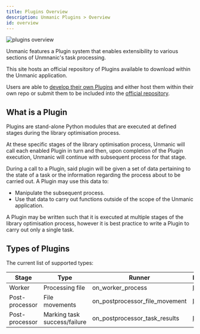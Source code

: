 ```yaml
---
title: Plugins Overview
description: Unmanic Plugins > Overview
id: overview
---
```


![plugins overview](/img/unmanic-plugins-overview.gif "plugins overview")


Unmanic features a Plugin system that enables extensibility to various sections of 
Unmnanic's task processing.

This site hosts an official repository of Plugins available to download within the 
Unmanic application.

Users are able to [develop their own Plugins](/docs/plugins/writing_plugins/introduction)
and either host them within their own repo or submit them to be included into the 
[official repository](https://github.com/Unmanic/unmanic-plugins/tree/official).


## What is a Plugin

Plugins are stand-alone Python modules that are executed at defined stages during
the library optimisation process.

At these specific stages of the library optimisation process, Unmanic will call
each enabled Plugin in turn and then, upon completion of the Plugin execution,
Unmanic will continue with subsequent process for that stage.

During a call to a Plugin, said plugin will be given a set of data pertaining to the state 
of a task or the information regarding the process about to be carried out. 
A Plugin may use this data to:

  - Manipulate the subsequent process.
  - Use that data to carry out functions outside of the scope of the Unmanic application.

A Plugin may be written such that it is executed at multiple stages of the library
optimisation process, however it is best practice to write a Plugin to carry out
only a single task.


## Types of Plugins

The current list of supported types:


| Stage             | Type                         | Runner                         | Documentation                                                  |
|-------------------|------------------------------|--------------------------------|----------------------------------------------------------------|
| Worker            | Processing file              | on_worker_process              | [LINK](/docs/plugins/writing_plugins/plugin_runner_types#worker---processing-file) |
| Post-processor    | File movements               | on_postprocessor_file_movement | [LINK](/docs/plugins/writing_plugins/plugin_runner_types#post-processor---file-movements)      |
| Post-processor    | Marking task success/failure | on_postprocessor_task_results  | [LINK](/docs/plugins/writing_plugins/plugin_runner_types#post-processor---marking-task-successfailure)      |





